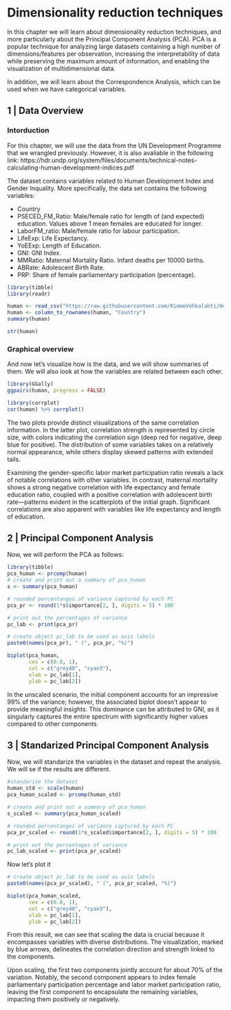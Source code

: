 # Dimensionality reduction techniques

In this chapter we will learn about dimensionality reduction techniques, and more particularly about the Principal Component Analysis (PCA). PCA is a popular technique for analyzing large datasets containing a high number of dimensions/features per observation, increasing the interpretability of data while preserving the maximum amount of information, and enabling the visualization of multidimensional data. 

In addition, we will learn about the Correspondence Analysis, which can be used when we have categorical variables. 

## 1 | Data Overview

### Intorduction

For this chapter, we will use the data from the UN Development Programme that we wrangled previously. However, it is also avaliable in the following link: https://hdr.undp.org/system/files/documents/technical-notes-calculating-human-development-indices.pdf

The dataset contains variables related to Human Development Index and Gender Inquality. More specifically, the data set contains the following variables: 

* Country
* PSECED_FM_Ratio: Male/female ratio for length of (and expected) education. Values above 1 mean females are educated for longer.
* LaborFM_ratio: Male/female ratio for labour participation.
* LifeExp: Life Expectancy.
* YoEExp: Length of Education.
* GNI: GNI Index.
* MMRatio: Maternal Mortality Ratio. Infant deaths per 10000 births.
* ABRate: Adolescent Birth Rate.
* PRP: Share of female parliamentary participation (percentage).

```r
library(tibble)
library(readr)

human <- read_csv("https://raw.githubusercontent.com/KimmoVehkalahti/Helsinki-Open-Data-Science/master/datasets/human2.csv")
human <- column_to_rownames(human, "Country")
summary(human)
```
```r
str(human)
```

### Graphical overview

And now let's visualize how is the data, and we will show summaries of them. We will also look at how the variables are related between each other. 

```r
library(GGally)
ggpairs(human, progress = FALSE)

```
```r
library(corrplot)
cor(human) %>% corrplot()
```

The two plots provide distinct visualizations of the same correlation information. In the latter plot, correlation strength is represented by circle size, with colors indicating the correlation sign (deep red for negative, deep blue for positive). The distribution of some variables takes on a relatively normal appearance, while others display skewed patterns with extended tails.

Examining the gender-specific labor market participation ratio reveals a lack of notable correlations with other variables. In contrast, maternal mortality shows a strong negative correlation with life expectancy and female education ratio, coupled with a positive correlation with adolescent birth rate—patterns evident in the scatterplots of the initial graph. Significant correlations are also apparent with variables like life expectancy and length of education.

## 2 | Principal Component Analysis

Now, we will perform the PCA as follows: 

```r
library(tibble)
pca_human <- prcomp(human)
# create and print out a summary of pca_human
s <- summary(pca_human)

# rounded percentanges of variance captured by each PC
pca_pr <- round(1*s$importance[2, ], digits = 5) * 100

# print out the percentages of variance
pc_lab <- print(pca_pr)
```
```r
# create object pc_lab to be used as axis labels
paste0(names(pca_pr), " (", pca_pr, "%)")

biplot(pca_human,
       cex = c(0.8, 1),
       col = c("grey40", "cyan3"),
       xlab = pc_lab[1],
       ylab = pc_lab[2])

```
In the unscaled scenario, the initial component accounts for an impressive 99% of the variance; however, the associated biplot doesn't appear to provide meaningful insights. This dominance can be attributed to GNI, as it singularly captures the entire spectrum with significantly higher values compared to other components

## 3 | Standarized Principal Component Analysis
Now, we will standarize the variables in the dataset and repeat the analysis. We will se if the results are different. 

```r
#standarize the dataset
human_std <- scale(human)
pca_human_scaled <- prcomp(human_std)

# create and print out a summary of pca_human
s_scaled <- summary(pca_human_scaled)

# rounded percentanges of variance captured by each PC
pca_pr_scaled <- round(1*s_scaled$importance[2, ], digits = 5) * 100

# print out the percentages of variance
pc_lab_scaled <- print(pca_pr_scaled)
```
Now let's plot it

```r
# create object pc_lab to be used as axis labels
paste0(names(pca_pr_scaled), " (", pca_pr_scaled, "%)")

biplot(pca_human_scaled,
       cex = c(0.8, 1),
       col = c("grey40", "cyan3"),
       xlab = pc_lab[1],
       ylab = pc_lab[2])
```
From this result, we can see that scaling the data is crucial because it encompasses variables with diverse distributions. The visualization, marked by blue arrows, delineates the correlation direction and strength linked to the components.

Upon scaling, the first two components jointly account for about 70% of the variation. Notably, the second component appears to index female parliamentary participation percentage and labor market participation ratio, leaving the first component to encapsulate the remaining variables, impacting them positively or negatively.
